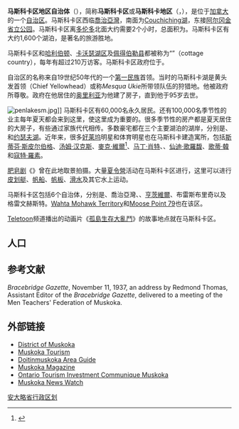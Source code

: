 {{Link style|time=2015-12-11T06:12:03+00:00}}
{{Infobox settlement
|name                    = 马斯科卡区
|official_name           = 马斯科卡区自治体<br>District Municipality of Muskoka
|native_name             = District of Muskoka
|settlement_type         = [[安大略省行政区划|地区（上层次）]]
|nickname                =
|motto                   =
|image_skyline           =
|imagesize               =
|image_caption           =
|image_flag              =
|image_seal              =
|image_map               = Map of Ontario MUSKOKA.svg
|mapsize                 = 300px
|map_caption             = 马斯科卡区在安大略的位置
|subdivision_type        = 国家
|subdivision_type1       = [[加拿大行政区划|省]]
|subdivision_name        = {{CAN}}
|subdivision_name1       = {{ON}}
|leader_title            = 主席
|leader_name             = John Klinck
|established_title       =
|established_date        =
|area_footnotes          = <ref name="cp2011a"/>
|area_total_km2          =
|area_land_km2           = 3937.76
|area_water_km2          =
|area_water_percent      =
|area_urban_km2          =
|population_as_of        = 2011年
|population_note         =
|population_total        = 58047
|population_footnotes    = <ref name="cp2011a">{{cite web|url=http://www12.statcan.ca/census-recensement/2011/dp-pd/prof/details/page.cfm?Lang=E&Geo1=CD&Code1=3544&Geo2=PR&Code2=35&Data=Count&SearchText=Muskoka&SearchType=Begins&SearchPR=01&B1=All&Custom=&TABID=1|title=马斯科卡区域自治市人口概况 |publisher=[[加拿大統計局|加拿大統計局]] |work=[[:en:Canada_2011_Census|加拿大2011年人口普查]]|accessdate=2012-03-19}}</ref>
|population_metro       =
|population_urban       =
|population_density_km2 = 14.7
|timezone               = [[北美东部时区|北美东部时区]] (EST)
|utc_offset             = -5
|timezone_DST           = Eastern (EDT)
|utc_offset_DST         = -4
|latd=45 |latm=10 |latNS=N
|longd=79 |longm=20 |longEW=W
|coordinates_display    = title,inline
|coordinates_region     = CA-ON
|elevation_m            =
|website                = [http://www.muskoka.on.ca/ www.muskoka.on.ca]
|footnotes              =
}}
'''马斯科卡区地区自治体'''（{{lang-en|District Municipality of Muskoka}}），简称'''马斯科卡区'''或'''马斯科卡地区'''（{{lang|en|District of Muskoka}}，{{lang|en|Muskoka}}），是位于[[加拿大|加拿大]]{{link-en|中安大略|Central Ontario}}的一个[[安大略省行政区划|自治区]]。马斯科卡区西临[[喬治亞灣|喬治亞灣]]，南面为[[:en:Lake_Couchiching|Couchiching湖]]，东接[[阿尔冈金省立公园|阿尔冈金省立公园]]。马斯科卡区离[[多伦多|多伦多]]北面大约需要2个小时，总面积为{{convert|6,475|km2|sqmi}}。马斯科卡区有大约1,600个湖泊，是著名的旅游胜地。

马斯科卡区和[[哈利伯顿_(安大略)|哈利伯顿]]、[[卡沃瑟湖区|卡沃瑟湖区]]及[[佩得伯勒县|佩得伯勒县]]都被称为“{{link-en|度假胜地|cottage country|乡村度假村}}”（cottage country），每年有超过210万访客。马斯科卡区政府位于{{link-en|布雷斯布里奇 (安大略)|Bracebridge, Ontario|布雷斯布里奇}}。

自治区的名称来自19世纪50年代的一个[[第一民族|第一民族]]首领。当时的马斯科卡湖是黄头发首领（Chief Yellowhead）或称''Mesqua Ukie''所带领队伍的狩猎地。他被政府所尊敬。政府在他居住的[[奥里利亚|奥里利亚]]为他建了房子，直到他于95岁去世。

[[Image:penlakesm.jpg|frame]]]]
马斯科卡区有60,000名永久居民。还有100,000名季节性的业主每年夏天都会来到这里，使这里成为重要的{{link-en|避暑胜地|summer colony}}。很多季节性的房产都是夏天居住的大房子，有些通过家族代代相传。多数豪宅都在三个主要湖泊的湖岸，分别是{{link-en|马斯科卡湖|Lake Muskoka}}、{{link-en|罗索湖|Lake Rosseau}}和[[约瑟夫湖|约瑟夫湖]]。近年来，很多[[好莱坞|好莱坞]]明星和体育明星也在马斯科卡建造寓所，包括[[斯蒂芬·斯皮尔伯格|斯蒂芬·斯皮尔伯格]]、[[汤姆·汉克斯|汤姆·汉克斯]]、[[麥克·維爾|麥克·維爾]]<ref>{{cite web |url=http://www.mikeweir.com/taboo/default.sps?icustompageid=9711&itype=6661 |title=Mike Weir makes Taboo his home course |publisher=''MikeWeir.com'' |accessdate=January 31, 2007 |deadurl=yes |archiveurl=https://web.archive.org/web/20070816111604/http://www.mikeweir.com/taboo/default.sps?icustompageid=9711&itype=6661 |archivedate=2007-08-16}}</ref>、[[马丁·肖特|马丁·肖特]]、{{link-en|哈里·汉姆林|Harry Hamlin}}、[[仙迪·歌羅馥|仙迪·歌羅馥]]、[[歌蒂·韓|歌蒂·韓]]和[[寇特·羅素|寇特·羅素]]。

[[肥皂剧|肥皂剧]]《{{link-en|仙境瀑布|Paradise Falls}}》曾在此地取景拍摄。大量[[夏令營|夏令營]]活动在马斯科卡区进行，这里可以进行[[皮划艇|皮划艇]]、[[帆船|帆船]]、[[帆板|帆板]]、[[滑水|滑水]]及其它水上运动。

马斯科卡区包括6个自治体，分别是{{link-en|湖湾镇|townships of Lake of Bays}}、喬治亞灣、{{link-en|马斯科卡湖区|Muskoka Lakes}}、[[亨茨維爾_(安大略省)|亨茨維爾]]、布雷斯布里奇以及格雷文赫斯特。[[:en:Wahta_Mohawk_Territory|Wahta Mohawk Territory]]和[[:en:Moose_Point_79,_Ontario|Moose Point 79]]也在该区。

[[:en:Teletoon_(Canada)|Teletoon]]频道播出的动画片《[[孤島生存大亂鬥|孤島生存大亂鬥]]》的故事地点就在马斯科卡区。

==人口==
{{Canada census
 |notes=不包括印第安领地的一些不完全数据
 |2011_population=58,047 | 2011_pop_delta=0.8 | 2011_land_area=3937.76 | 2011_pop_density=14.7
 |2011_median_age= | 2011_median_age_m= | 2011_median_age_f=
 |2011_total_pvt_dwell=44,619 | 2011_mean_hh_income= | 2011_access_date=2012-03-19
 |2006_population=57,563 | 2006_pop_delta=8.4 | 2006_land_area=3890.24 | 2006_pop_density=14.8
 |2006_median_age=45.3 | 2006_median_age_m=44.4 | 2006_median_age_f=46.3
 |2006_total_pvt_dwell=44,634 | 2006_mean_hh_income=61,159 | 2006_access_date=2012-03-19
 |2001_population=53,106 | 2001_pop_delta=5.2 | 2001_land_area=3890.42 | 2001_pop_density=13.7
 |2001_median_age=42.2 | 2001_median_age_m=41.3 | 2001_median_age_f=43.0
 |2001_total_pvt_dwell=42,843 | 2001_mean_hh_income=43,661 | 2001_access_date=2012-03-19
}}

==参考文献==
''Bracebridge Gazette'', November 11, 1937, an address by Redmond Thomas, Assistant Editor of the ''Bracebridge Gazette'', delivered to a meeting of the Men Teachers' Federation of Muskoka.

{{cite book |title=Beaumaris |last=Ahlbrandt |first=Patricia |authorlink= |coauthors= |year=1989 |publisher=Boston Mill Press|location=Erin, Ontario |isbn= |pages= |url= }}
{{reflist}}

==外部链接==
{{Commons category|Muskoka District Municipality}}
* [http://www.muskoka.on.ca District of Muskoka]
* [http://www.discovermuskoka.ca/ Muskoka Tourism]
* [http://www.doitinmuskoka.com/ Doitinmuskoka Area Guide]
* [https://web.archive.org/web/20080531032050/http://www.muskokamagazine.com/ Muskoka Magazine]
* [https://web.archive.org/web/20071209220822/http://www.ontariotourisminvestment.ca/muskoka Ontario Tourism Investment Communique Muskoka]
* [http://muskokanewswatch.com/ Muskoka News Watch]
{{Geographic location
 | Centre    = 马斯科卡区域自治市
 | North     = [[帕里桑德区|帕里桑德区]]
 | Northeast = [[尼皮辛区|尼皮辛区]]
 | East      = [[哈利伯顿_(安大略)|哈利伯顿]]
 | Southeast =
 | South     = [[锡姆科|锡姆科]]、[[卡沃瑟湖区|卡沃瑟湖区]]（[[單一管理區|單級市]]）
 | Southwest =
 | West      = ''[[喬治亞灣|喬治亞灣]]''
 | Northwest =
}}
{{Muskoka District}}

{{DEFAULTSORT:District Municipality Of Muskoka}}
[[Category:安大略省行政区划|]]